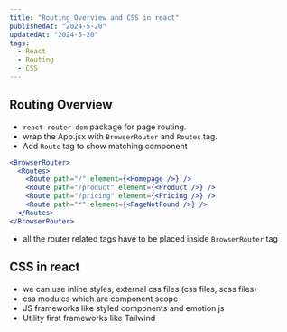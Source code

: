 ```yaml
---
title: "Routing Overview and CSS in react"
publishedAt: "2024-5-20"
updatedAt: "2024-5-20"
tags:
  - React
  - Routing
  - CSS
---
```


## Routing Overview

- `react-router-dom` package for page routing.
- wrap the App.jsx with `BrowserRouter` and `Routes` tag.
- Add `Route` tag to show matching component

```jsx
<BrowserRouter>
  <Routes>
    <Route path="/" element={<Homepage />} />
    <Route path="/product" element={<Product />} />
    <Route path="/pricing" element={<Pricing />} />
    <Route path="*" element={<PageNotFound />} />
  </Routes>
</BrowserRouter>
```
- all the router related tags have to be placed inside `BrowserRouter` tag

## CSS in react

- we can use inline styles, external css files (css files, scss files)
- css modules which are component scope
- JS frameworks like styled components and emotion js
- Utility first frameworks like Tailwind
